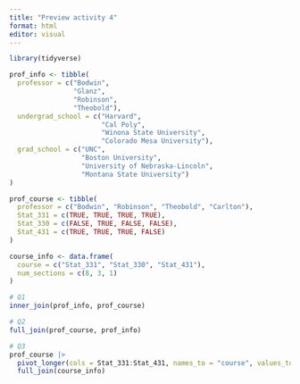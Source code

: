 ```yaml
---
title: "Preview activity 4"
format: html
editor: visual
---
```


```r
library(tidyverse)

```

```r
prof_info <- tibble(
  professor = c("Bodwin", 
                "Glanz", 
                "Robinson",
                "Theobold"),
  undergrad_school = c("Harvard", 
                       "Cal Poly",
                       "Winona State University",
                       "Colorado Mesa University"),
  grad_school = c("UNC", 
                  "Boston University", 
                  "University of Nebraska-Lincoln",
                  "Montana State University")
)

prof_course <- tibble(
  professor = c("Bodwin", "Robinson", "Theobold", "Carlton"),
  Stat_331 = c(TRUE, TRUE, TRUE, TRUE),
  Stat_330 = c(FALSE, TRUE, FALSE, FALSE),
  Stat_431 = c(TRUE, TRUE, TRUE, FALSE)
)

course_info <- data.frame(
  course = c("Stat_331", "Stat_330", "Stat_431"),
  num_sections = c(8, 3, 1)
)
```

```r
# Q1
inner_join(prof_info, prof_course)
```

```r
# Q2
full_join(prof_course, prof_info)
```

```r
# Q3
prof_course |>
  pivot_longer(cols = Stat_331:Stat_431, names_to = "course", values_to = "can teach") |>
  full_join(course_info)
```
